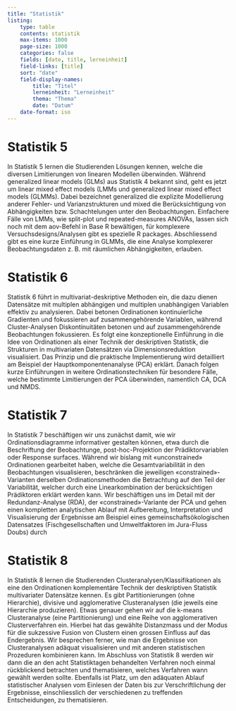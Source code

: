 ```yaml
---
title: "Statistik"
listing: 
    type: table
    contents: statistik
    max-items: 1000
    page-size: 1000
    categories: false
    fields: [date, title, lerneinheit]
    field-links: [title]
    sort: "date"
    field-display-names:
        title: "Titel"
        lerneinheit: "Lerneinheit"
        thema: "Thema"
        date: "Datum"
    date-format: iso
---
```


# Statistik 5

In Statistik 5 lernen die Studierenden Lösungen kennen, welche die diversen Limitierungen von linearen Modellen überwinden. Während generalized linear models (GLMs) aus Statistik 4 bekannt sind, geht es jetzt um linear mixed effect models (LMMs und generalized linear mixed effect models (GLMMs). Dabei bezeichnet generalized die explizite Modellierung anderer Fehler- und Varianzstrukturen und mixed die Berücksichtigung von Abhängigkeiten bzw. Schachtelungen unter den Beobachtungen. Einfachere Fälle von LMMs, wie split-plot und repeated-measures ANOVAs, lassen sich noch mit dem aov-Befehl in Base R bewältigen, für komplexere Versuchsdesigns/Analysen gibt es spezielle R packages. Abschliessend gibt es eine kurze Einführung in GLMMs, die eine Analyse komplexerer Beobachtungsdaten z. B. mit räumlichen Abhängigkeiten, erlauben. 

# Statistik 6

Statistik 6 führt in multivariat-deskriptive Methoden ein, die dazu dienen Datensätze mit multiplen abhängigen und multiplen unabhängigen Variablen effektiv zu analysieren. Dabei betonen Ordinationen kontinuierliche Gradienten und fokussieren auf zusammengehörende Variablen, während Cluster-Analysen Diskontinuitäten betonen und auf zusammengehörende Beobachtungen fokussieren. Es folgt eine konzeptionelle Einführung in die Idee von Ordinationen als einer Technik der deskriptiven Statistik, die Strukturen in multivariaten Datensätzen via Dimensionsreduktion visualisiert. Das Prinzip und die praktische Implementierung wird detailliert am Beispiel der Hauptkomponentenanalyse (PCA) erklärt. Danach folgen kurze Einführungen in weitere Ordinationstechniken für besondere Fälle, welche bestimmte Limitierungen der PCA überwinden, namentlich CA, DCA und NMDS.

# Statistik 7

In Statistik 7 beschäftigen wir uns zunächst damit, wie wir Ordinationsdiagramme informativer gestalten können, etwa durch die Beschriftung der Beobachtunge, post-hoc-Projektion der Prädiktorvariablen oder Response surfaces. Während wir bislang mit «unconstrained» Ordinationen gearbeitet haben, welche die Gesamtvariabilität in den Beobachtungen visualisieren, beschränken die jeweiligen «constrained»-Varianten derselben Ordinationsmethoden die Betrachtung auf den Teil der Variabilität, welcher durch eine Linearkombination der berücksichtigen Prädiktoren erklärt werden kann. Wir beschäftigen uns im Detail mit der Redundanz-Analyse (RDA), der «constrained»-Variante der PCA und gehen einen kompletten analytischen Ablauf mit Aufbereitung, Interpretation und Visualisierung der Ergebnisse am Beispiel eines gemeinschaftsökologischen Datensatzes (Fischgesellschaften und Umweltfaktoren im Jura-Fluss Doubs) durch

# Statistik 8

In Statistik 8 lernen die Studierenden Clusteranalysen/Klassifikationen als eine den Ordinationen komplementäre Technik der deskriptiven Statistik multivariater Datensätze kennen. Es gibt Partitionierungen (ohne Hierarchie), divisive und agglomerative Clusteranalysen (die jeweils eine Hierarchie produzieren). Etwas genauer gehen wir auf die k-means Clusteranalyse (eine Partitionierung) und eine Reihe von agglomerativen Clusterverfahren ein. Hierbei hat das gewählte Distanzmass und der Modus für die sukzessive Fusion von Clustern einen grossen Einfluss auf das Endergebnis. Wir besprechen ferner, wie man die Ergebnisse von Clusteranalysen adäquat visualisieren und mit anderen statistischen Prozeduren kombinieren kann.
Im Abschluss von Statistik 8 werden wir dann die an den acht Statistiktagen behandelten Verfahren noch einmal rückblickend betrachten und thematisieren, welches Verfahren wann gewählt werden sollte. Ebenfalls ist Platz, um den adäquaten Ablauf statistischer Analysen vom Einlesen der Daten bis zur Verschriftlichung der Ergebnisse, einschliesslich der verschiedenen zu treffenden Entscheidungen, zu thematisieren.
